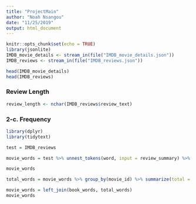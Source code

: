---
title: "ProjectMain"
author: "Noah Nsangou"
date: "11/25/2019"
output: html_document
---

```{r setup, include=FALSE}
knitr::opts_chunk$set(echo = TRUE)
library(jsonlite)
IMDB_movie_details <- stream_in(file("IMDB_movie_details.json"))
IMDB_reviews <- stream_in(file("IMDB_reviews.json"))
```


```{r}
head(IMDB_movie_details)
head(IMDB_reviews)
```



### Review Length
```{r}
review_length <- nchar(IMDB_reviews$review_text)
```




### 2-c. Frequency


```{r echo = F}
library(dplyr)
library(tidytext)

test = IMDB_reviews

movie_words = test %>% unnest_tokens(word, input = review_summary) %>% count(movie_id, word, sort = T)

movie_words

total_words = movie_words %>% group_by(movie_id) %>% summarize(total = sum(n))

movie_words = left_join(book_words, total_words)
movie_words
```


